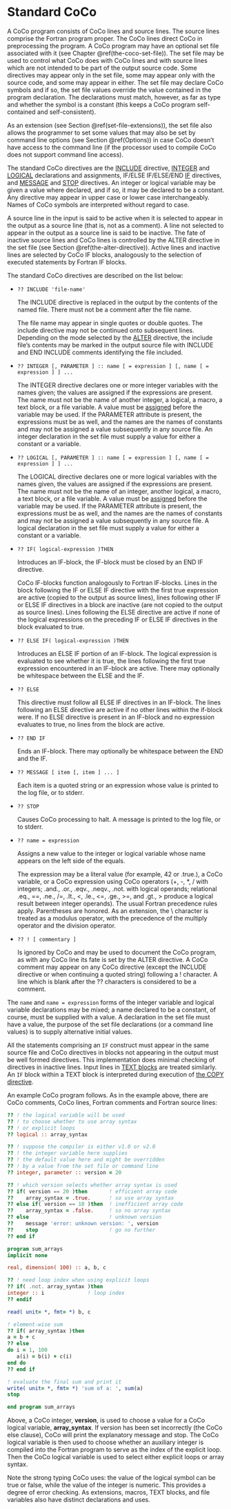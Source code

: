 # Standard CoCo

A CoCo program consists of CoCo lines and source lines. The source
lines comprise the Fortran program proper. The CoCo lines direct CoCo
in preprocessing the program. A CoCo program may have an optional set
file associated with it (see Chapter \@ref(the-coco-set-file)).
The set file may be used to control what CoCo
does with CoCo lines and with source lines which are not intended to
be part of the output source code. Some directives may appear only in
the set file, some may appear only with the source code, and some may
appear in either. The set file may declare CoCo symbols and if so, the
set file values override the value contained in the program
declaration. The declarations must match, however, as far as type and
whether the symbol is a constant (this keeps a CoCo program
self-contained and self-consistent).

As an extension (see Section \@ref(set-file-extensions)),
the set file also allows the programmer to set some
values that may also be set by command line options
(see Section \@ref(Options)) in case CoCo
doesn't have access to the command line (if the processor used to
compile CoCo does not support command line access).

The standard CoCo directives are the
[INCLUDE](#dir-include) directive, [INTEGER](#dir-integer) and
[LOGICAL](#dir-logical) declarations and assignments, IF/ELSE IF/ELSE/END
[IF](#dir-if)
directives, and [MESSAGE](#dir-message) and
[STOP](#dir-stop) directives. An integer or logical
variable may be given a value where declared, and if so, it may be
declared to be a constant. Any directive may appear in upper case or
lower case interchangeably. Names of CoCo symbols are interpreted
without regard to case.

A source line in the input is said to be active when it is selected to
appear in the output as a source line (that is, not as a comment). A
line not selected to appear in the output as a source line is said to
be inactive. The fate of inactive source lines and CoCo lines is
controlled by the ALTER directive in the set file (see Section \@ref(the-alter-directive)).
Active lines and
inactive lines are selected by CoCo IF blocks, analogously to the
selection of executed statements by Fortran IF blocks.

The standard CoCo directives are described on the list below:

- [`?? INCLUDE 'file-name'`]{#dir-include}

  The INCLUDE directive is replaced in the output by the contents of the
named file. There must not be a comment after the file name.

  The file name may appear in single quotes or double quotes. The
include directive may not be continued onto subsequent
lines. Depending on the mode selected by the [ALTER](#dir-set-alter) directive, the
include file's contents may be marked in the output source file with
INCLUDE and END INCLUDE comments identifying the file included.

- [`?? INTEGER [, PARAMETER ] :: name [ = expression ] [, name [ = expression ] ] ...`]{#dir-integer}

  The INTEGER directive declares one or more integer variables with
the names given; the values are assigned if the expressions are
present. The name must not be the name of another integer, a logical,
a macro, a text block, or a file variable. A value must be [assigned](#dir-name)
before the variable may be used. If the PARAMETER attribute is
present, the expressions must be as well, and the names are the names
of constants and may not be assigned a value subsequently in any
source file. An integer declaration in the set file must supply a
value for either a constant or a variable.

- [`?? LOGICAL [, PARAMETER ] :: name [ = expression ] [, name [ = expression ] ] ...`]{#dir-logical}

  The LOGICAL directive declares one or more logical variables with
  the names given, the values are assigned if the expressions are
  present. The name must not be the name of an integer, another
  logical, a macro, a text block, or a file variable. A value must be
  [assigned](#dir-name) before the variable may be used. If the PARAMETER attribute
  is present, the expressions must be as well, and the names are the
  names of constants and may not be assigned a value subsequently in
  any source file. A logical declaration in the set file must supply a
  value for either a constant or a variable.

- [`?? IF( logical-expression )THEN`]{#dir-if}

  Introduces an IF-block, the IF-block must be closed by an END IF directive.

  CoCo IF-blocks function analogously to Fortran IF-blocks. Lines in
  the block following the IF or ELSE IF directive with the first true
  expression are active (copied to the output as source lines), lines
  following other IF or ELSE IF directives in a block are inactive
  (are not copied to the output as source lines). Lines following the
  ELSE directive are active if none of the logical expressions on the
  preceding IF or ELSE IF directives in the block evaluated to true.

- `?? ELSE IF( logical-expression )THEN`

  Introduces an ELSE IF portion of an IF-block. The logical expression
  is evaluated to see whether it is true, the lines following the
  first true expression encountered in an IF-block are active. There
  may optionally be whitespace between the ELSE and the IF.

- `?? ELSE`

  This directive must follow all ELSE IF directives in an
  IF-block. The lines following an ELSE directive are active if no
  other lines within the if-block were. If no ELSE directive is
  present in an IF-block and no expression evaluates to true, no lines
  from the block are active.

- `?? END IF`

  Ends an IF-block. There may optionally be whitespace between the END
  and the IF.

- [`?? MESSAGE [ item [, item ] ... ]`]{#dir-message}

  Each item is a quoted string or an expression whose value is printed
  to the log file, or to stderr.

- [`?? STOP`]{#dir-stop}

  Causes CoCo processing to halt. A message is printed to the log
  file, or to stderr.

- [`?? name = expression`]{#dir-name}

  Assigns a new value to the integer or logical variable whose name
  appears on the left side of the equals.

  The [expression]{#div-expressions}
  may be a literal value (for example, 42 or .true.), a
  CoCo variable, or a CoCo expression using CoCo operators (+, -, *, /
  with integers; .and., .or., .eqv., .neqv., .not. with logical
  operands; relational .eq., ==, .ne., /=, .lt., <, .le., <=, .ge.,
  >=, and .gt., > produce a logical result between integer
  operands). The usual Fortran precedence rules apply. Parentheses are
  honored. As an extension, the \\ character is treated as a modulus
  operator, with the precedence of the multiply operator and the
  division operator.

- [`?? ! [ commentary ]`]{#dir-commentary}

  Is ignored by CoCo and may be used to document the CoCo program, as
  with any CoCo line its fate is set by the ALTER directive. A CoCo
  comment may appear on any CoCo directive (except the INCLUDE
  directive or when continuing a quoted string) following a !
  character. A line which is blank after the ?? characters is
  considered to be a comment.

The `name` and `name = expression` forms of the integer variable and
logical variable declarations may be mixed; a name declared to be a
constant, of course, must be supplied with a value. A declaration in
the set file must have a value, the purpose of the set file
declarations (or a command line values) is to supply alternative
initial values.

All the statements comprising an `IF` construct must appear in the same
source file and CoCo directives in blocks not appearing in the output
must be well formed directives. This implementation does minimal
checking of directives in inactive lines. Input lines in [TEXT blocks](#dir-text)
are treated similarly. An `IF` block within a TEXT block is interpreted
during execution of [the COPY directive](#dir-copy).

An example CoCo program follows. As in the example above, there are
CoCo comments, CoCo lines, Fortran comments and Fortran source lines:

````fortran
?? ! the logical variable will be used
?? ! to choose whether to use array syntax
?? ! or explicit loops
?? logical :: array_syntax

?? ! suppose the compiler is either v1.0 or v2.0
?? ! the integer variable here supplies
?? ! the default value here and might be overridden
?? ! by a value from the set file or command line
?? integer, parameter :: version = 20

?? ! which version selects whether array syntax is used
?? if( version == 20 )then       ! efficient array code
??    array_syntax = .true.      ! so use array syntax
?? else if( version == 10 )then  ! inefficient array code
??    array_syntax = .false.     ! so no array syntax
?? else                          ! unknown version
??    message 'error: unknown version: ', version
??    stop                       ! go no further
?? end if

program sum_arrays
implicit none

real, dimension( 100) :: a, b, c

?? ! need loop index when using explicit loops
?? if( .not. array_syntax )then
integer :: i              ! loop index
?? endif

read( unit= *, fmt= *) b, c

! element-wise sum
?? if( array_syntax )then
a = b + c
?? else
do i = 1, 100
   a(i) = b(i) + c(i)
end do
?? end if

! evaluate the final sum and print it
write( unit= *, fmt= *) 'sum of a: ', sum(a)
stop

end program sum_arrays
````

Above, a CoCo integer, **version**, is used to choose a value for a CoCo
logical variable, **array_syntax**. If version has been set incorrectly
(the CoCo else clause), CoCo will print the explanatory message and
stop. The CoCo logical variable is then used to choose whether an
auxiliary integer is compiled into the Fortran program to serve as the
index of the explicit loop. Then the CoCo logical variable is used to
select either explicit loops or array syntax.

Note the strong typing CoCo uses: the value of the logical symbol can
be true or false, while the value of the integer is numeric. This
provides a degree of error checking. As extensions, macros, TEXT
blocks, and file variables also have distinct declarations and uses.

